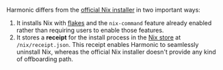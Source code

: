 Harmonic differs from the [official Nix installer][official] in two important ways:

1. It installs Nix with [flakes] and the `nix-command` feature already enabled rather than requiring users to enable those features.
1. It stores a **receipt** for the install process in the [Nix store][store] at `/nix/receipt.json`. This receipt enables Harmonic to seamlessly uninstall Nix, whereas the official Nix installer doesn't provide any kind of offboarding path.

[flakes]: /concepts/flakes
[official]: https://nixos.org/download
[store]: /nix/store
